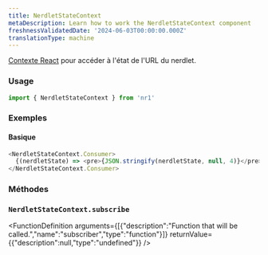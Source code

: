 ```yaml
---
title: NerdletStateContext
metaDescription: Learn how to work the NerdletStateContext component
freshnessValidatedDate: '2024-06-03T00:00:00.000Z'
translationType: machine
---
```


[Contexte React](https://reactjs.org/docs/context.html#when-to-use-context) pour accéder à l&apos;état de l&apos;URL du nerdlet.

### Usage

```js
import { NerdletStateContext } from 'nr1'
```

### Exemples

#### Basique

```js
<NerdletStateContext.Consumer>
  {(nerdletState) => <pre>{JSON.stringify(nerdletState, null, 4)}</pre>}
</NerdletStateContext.Consumer>
```

### Méthodes

### `NerdletStateContext.subscribe`

<FunctionDefinition arguments={[{"description":"Function that will be called.","name":"subscriber","type":"function"}]} returnValue={{"description":null,"type":"undefined"}} />